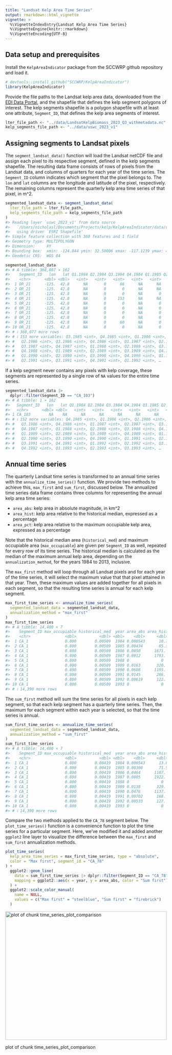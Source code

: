 ```yaml
---
title: "Landsat Kelp Area Time Series"
output: rmarkdown::html_vignette
vignette: >
  %\VignetteIndexEntry{Landsat Kelp Area Time Series}
  %\VignetteEngine{knitr::rmarkdown}
  %\VignetteEncoding{UTF-8}
---
```




## Data setup and prerequisites

Install the `KelpAreaIndicator` package from the SCCWRP github repository and load it.


``` r
# devtools::install_github("SCCWRP/KelpAreaIndicator")
library(KelpAreaIndicator)
```

Provide the file paths to the Landsat kelp area data, downloaded from the [EDI Data Portal](https://portal.edirepository.org/nis/mapbrowse?scope=knb-lter-sbc&identifier=74), and the shapefile that defines the kelp segment polygons of interest. The kelp segments shapefile is a polygon shapefile with at least one attribute, `Segment_ID`, that defines the kelp area segments of interest.


``` r
lter_file_path <- "../data/LandsatKelpBiomass_2023_Q3_withmetadata.nc"
kelp_segments_file_path <- "../data/uswc_2023_v1"
```

## Assigning segments to Landsat pixels

The `segment_landsat_data()` function will load the Landsat netCDF file and assign each pixel to its respective segment, defined in the kelp segments shapefile. The resulting data frame consists of rows of pixels from the Landsat data, and columns of quarters for each year of the time series. The `Segment_ID` column indicates which segment that the pixel belongs to. The `lon` and `lat` columns are the longitude and latitude of the pixel, respectively. The remaining columns represent the quarterly kelp area time series of that pixel, in m^2.


``` r
segmented_landsat_data <- segment_landsat_data(
  lter_file_path = lter_file_path,
  kelp_segments_file_path = kelp_segments_file_path
)
#> Reading layer `uswc_2023_v1' from data source 
#>   `/Users/nicholasl/Documents/Projects/kelp/KelpAreaIndicator/data/uswc_2023_v1' 
#>   using driver `ESRI Shapefile'
#> Simple feature collection with 360 features and 1 field
#> Geometry type: MULTIPOLYGON
#> Dimension:     XY
#> Bounding box:  xmin: -124.844 ymin: 32.50006 xmax: -117.1239 ymax: 48.42642
#> Geodetic CRS:  WGS 84

segmented_landsat_data
#> # A tibble: 368,087 × 162
#>    Segment_ID   lon   lat Q1.1984 Q2.1984 Q3.1984 Q4.1984 Q1.1985 Q2.1985
#>    <chr>      <dbl> <dbl>   <int>   <int>   <int>   <int>   <int>   <int>
#>  1 OR_21      -125.  42.8      NA       0      66      NA      NA       0
#>  2 OR_21      -125.  42.8      NA       0       0      NA      NA       0
#>  3 OR_21      -125.  42.8      NA       0       0      NA       0       0
#>  4 OR_21      -125.  42.8      NA       0     153      NA      NA       0
#>  5 OR_21      -125.  42.8      NA       0       0      NA       0       0
#>  6 OR_21      -125.  42.8      NA       0       0      NA       0       0
#>  7 OR_21      -125.  42.8      NA       0       0      NA       0       0
#>  8 OR_21      -125.  42.8      NA       0       0      NA       0       0
#>  9 OR_21      -125.  42.8      NA       0      60      NA       0       0
#> 10 OR_21      -125.  42.8      NA       0       0      NA       0       0
#> # ℹ 368,077 more rows
#> # ℹ 153 more variables: Q3.1985 <int>, Q4.1985 <int>, Q1.1986 <int>,
#> #   Q2.1986 <int>, Q3.1986 <int>, Q4.1986 <int>, Q1.1987 <int>, Q2.1987 <int>,
#> #   Q3.1987 <int>, Q4.1987 <int>, Q1.1988 <int>, Q2.1988 <int>, Q3.1988 <int>,
#> #   Q4.1988 <int>, Q1.1989 <int>, Q2.1989 <int>, Q3.1989 <int>, Q4.1989 <int>,
#> #   Q1.1990 <int>, Q2.1990 <int>, Q3.1990 <int>, Q4.1990 <int>, Q1.1991 <int>,
#> #   Q2.1991 <int>, Q3.1991 <int>, Q4.1991 <int>, Q1.1992 <int>, …
```
If a kelp segment never contains any pixels with kelp coverage, these segments are represented by a single row of `NA` values for the entire time series.

``` r
segmented_landsat_data |>
  dplyr::filter(Segment_ID == "CA_103")
#> # A tibble: 1 × 162
#>   Segment_ID   lon   lat Q1.1984 Q2.1984 Q3.1984 Q4.1984 Q1.1985 Q2.1985 Q3.1985
#>   <chr>      <dbl> <dbl>   <int>   <int>   <int>   <int>   <int>   <int>   <int>
#> 1 CA_103        NA    NA      NA      NA      NA      NA      NA      NA      NA
#> # ℹ 152 more variables: Q4.1985 <int>, Q1.1986 <int>, Q2.1986 <int>,
#> #   Q3.1986 <int>, Q4.1986 <int>, Q1.1987 <int>, Q2.1987 <int>, Q3.1987 <int>,
#> #   Q4.1987 <int>, Q1.1988 <int>, Q2.1988 <int>, Q3.1988 <int>, Q4.1988 <int>,
#> #   Q1.1989 <int>, Q2.1989 <int>, Q3.1989 <int>, Q4.1989 <int>, Q1.1990 <int>,
#> #   Q2.1990 <int>, Q3.1990 <int>, Q4.1990 <int>, Q1.1991 <int>, Q2.1991 <int>,
#> #   Q3.1991 <int>, Q4.1991 <int>, Q1.1992 <int>, Q2.1992 <int>, Q3.1992 <int>,
#> #   Q4.1992 <int>, Q1.1993 <int>, Q2.1993 <int>, Q3.1993 <int>, …
```

## Annual time series
The quarterly Landsat time series is transformed to an annual time series with the `annualize_time_series()` function. We provide two methods to achieve this, `max_first` and `sum_first`, discussed below. The annualized time series data frame contains three columns for representing the annual kelp area time series:

* `area_abs`: kelp area in absolute magnitude, in km^2
* `area_hist`: kelp area relative to the historical median, expressed as a percentage
* `area_pct`: kelp area relative to the maximum occupiable kelp area, expressed as a percentage

Note that the historical median area (`historical_med`) and maximum occupiable area (`max_occupiable`) are given per `Segment_ID` as well, repeated for every row of its time series. The historical median is calculated as the median of the maximum annual kelp area, depending on the `annualization_method`, for the years 1984 to 2013, inclusive.

The `max_first` method will loop through all Landsat pixels and for each year of the time series, it will select the maximum value that that pixel attained in that year. Then, these maximum values are added together for all pixels in each segment, so that the resulting time series is annual for each kelp segment.

``` r
max_first_time_series <- annualize_time_series(
  segmented_landsat_data = segmented_landsat_data,
  annualization_method = "max_first"
)
max_first_time_series
#> # A tibble: 14,400 × 7
#>    Segment_ID max_occupiable historical_med  year area_abs area_hist area_pct
#>    <chr>               <dbl>          <dbl> <dbl>    <dbl>     <dbl>    <dbl>
#>  1 CA_1                0.800        0.00509  1984 0.000543      10.7   0.0679
#>  2 CA_1                0.800        0.00509  1985 0.00434       85.3   0.542 
#>  3 CA_1                0.800        0.00509  1986 0.0850      1671.   10.6   
#>  4 CA_1                0.800        0.00509  1987 0.0912      1793.   11.4   
#>  5 CA_1                0.800        0.00509  1988 0              0     0     
#>  6 CA_1                0.800        0.00509  1989 0.0163       320.    2.03  
#>  7 CA_1                0.800        0.00509  1990 0.0608      1195.    7.60  
#>  8 CA_1                0.800        0.00509  1991 0.0145       286.    1.82  
#>  9 CA_1                0.800        0.00509  1992 0.00619      122.    0.774 
#> 10 CA_1                0.800        0.00509  1993 0              0     0     
#> # ℹ 14,390 more rows
```

The `sum_first` method will sum the time series for all pixels in each kelp segment, so that each kelp segment has a quarterly time series. Then, the maximum for each segment within each year is selected, so that the time series is annual.


``` r
sum_first_time_series <- annualize_time_series(
  segmented_landsat_data = segmented_landsat_data,
  annualization_method = "sum_first"
)
sum_first_time_series
#> # A tibble: 14,400 × 7
#>    Segment_ID max_occupiable historical_med  year area_abs area_hist area_pct
#>    <chr>               <dbl>          <dbl> <dbl>    <dbl>     <dbl>    <dbl>
#>  1 CA_1                0.800        0.00419  1984 0.000543      13.0   0.0679
#>  2 CA_1                0.800        0.00419  1985 0.00300       71.5   0.375 
#>  3 CA_1                0.800        0.00419  1986 0.0464      1107.    5.80  
#>  4 CA_1                0.800        0.00419  1987 0.0805      1922.   10.1   
#>  5 CA_1                0.800        0.00419  1988 0              0     0     
#>  6 CA_1                0.800        0.00419  1989 0.0138       329.    1.72  
#>  7 CA_1                0.800        0.00419  1990 0.0476      1137.    5.96  
#>  8 CA_1                0.800        0.00419  1991 0.00702      168.    0.878 
#>  9 CA_1                0.800        0.00419  1992 0.00533      127.    0.666 
#> 10 CA_1                0.800        0.00419  1993 0              0     0     
#> # ℹ 14,390 more rows
```

Compare the two methods applied to the `CA_78` segment below. The `plot_time_series()` function is a convenience function to plot the time series for a particular segment. Here, we've modified it and added another `ggplot2` line layer to visualize the difference between the `max_first` and `sum_first` annualization methods.

``` r
plot_time_series(
  kelp_area_time_series = max_first_time_series, type = "absolute",
  color = "Max first", segment_id = "CA_78"
) +
  ggplot2::geom_line(
    data = sum_first_time_series |> dplyr::filter(Segment_ID == "CA_78"),
    mapping = ggplot2::aes(x = year, y = area_abs, color = "Sum first")
  ) +
  ggplot2::scale_color_manual(
    name = NULL,
    values = c("Max first" = "steelblue", "Sum first" = "firebrick")
  )
```

<div class="figure">
<img src="time_series_plot_comparison-1.png" alt="plot of chunk time_series_plot_comparison" width="100%" height="400px" />
<p class="caption">plot of chunk time_series_plot_comparison</p>
</div>
